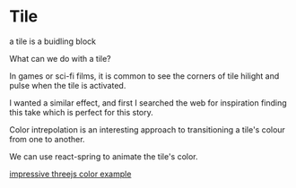 
<Meta title="design system/molecules/tile" />

# Tile

<Subtitle>a tile is a buidling block</Subtitle>

What can we do with a tile?

In games or sci-fi films, it is common to see the corners of tile hilight and pulse when the tile is activated.

I wanted a similar effect, and first I searched the web for inspiration finding <Link customClass="story-link" url="https://codepen.io/NyX/pen/JYOzWW">this take</Link> which is perfect for this story.

Color intrepolation is an interesting approach to transitioning a tile's colour from one to another.

We can use react-spring to animate the tile's color.

[impressive threejs color example](https://github.com/pmndrs/react-three-fiber/discussions/763#discussion-27296)

<Canvas>
  <Story name="tile">
    <Column>
      <TileStory />
    </Column>
  </Story>
  <Story name="animate tile color">
    <AnimatedTileStory />
  </Story>
</Canvas>
